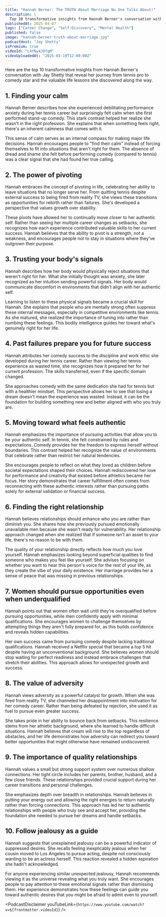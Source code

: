 ```yaml
---
title: "Hannah Berner: The TRUTH About Marriage No One Talks About!"
description: |
  Top 10 transformative insights from Hannah Berner's conversation with Jay Shetty that reveal her journey from tennis pro to comedy star and the valuable life lessons she discovered along the way.
publishedAt: 2025-04-07
tags: ["Career Change", "Self-Discovery", "Mental Health"]
published: false
image: "hannah-berner-truth-about-marriage.jpg"
podcastHost: "Jay Shetty"
isPremium: true
videoId: "L4YNy4JDfqM"
videoUploadedAt: "2025-03-19T12:00:00Z"
---
```



<PodcastSummaryPageLayout frontmatter={frontmatter}>

Here are the top 10 transformative insights from Hannah Berner's conversation with Jay Shetty that reveal her journey from tennis pro to comedy star and the valuable life lessons she discovered along the way.

## 1. Finding your calm

Hannah Berner describes how she experienced debilitating performance anxiety during her tennis career but surprisingly felt calm when she first performed stand-up comedy. This stark contrast helped her realize she wasn't in the right profession. She explains that when something feels right, there's an inherent calmness that comes with it.

This sense of calm serves as an internal compass for making major life decisions. Hannah encourages people to "find their calm" instead of forcing themselves to fit into situations that aren't right for them. The absence of dread and shame she felt before performing comedy (compared to tennis) was a clear signal that she had found her true calling.

## 2. The power of pivoting

Hannah embraces the concept of pivoting in life, celebrating her ability to leave situations that no longer serve her. From quitting tennis despite external success to being fired from reality TV, she views these transitions as opportunities for rebirth rather than failures. She's developed a perspective that values growth over stability.

These pivots have allowed her to continually move closer to her authentic self. Rather than seeing her multiple career changes as setbacks, she recognizes how each experience contributed valuable skills to her current success. Hannah believes that the ability to pivot is a strength, not a weakness, and encourages people not to stay in situations where they've outgrown their purpose.

## 3. Trusting your body's signals

Hannah describes how her body would physically reject situations that weren't right for her. What she initially thought was anxiety, she later recognized as her intuition sending powerful signals. Her body would communicate discomfort in environments that didn't align with her authentic self.

Learning to listen to these physical signals became a crucial skill for Hannah. She explains that people who are mentally strong often suppress these internal messages, especially in competitive environments like tennis. As she matured, she realized the importance of tuning into rather than numbing these feelings. This bodily intelligence guides her toward what's genuinely right for her life.

## 4. Past failures prepare you for future success

Hannah attributes her comedy success to the discipline and work ethic she developed during her tennis career. Rather than viewing her tennis experience as wasted time, she recognizes how it prepared her for her current profession. The skills transferred, even if the specific domain changed.

She approaches comedy with the same dedication she had for tennis but with a healthier mindset. This perspective allows her to see that losing a dream doesn't mean the experience was wasted. Instead, it can be the foundation for building something new and better aligned with who you truly are.

## 5. Moving toward what feels authentic

Hannah emphasizes the importance of pursuing activities that allow you to be your authentic self. In tennis, she felt constrained by rules and expectations. Comedy provides her the freedom to express herself without boundaries. This contrast helped her recognize the value of environments that celebrate rather than restrict her natural tendencies.

She encourages people to reflect on what they loved as children before societal expectations shaped their choices. Hannah rediscovered her love for performance and creativity that existed before athletics became her focus. Her story demonstrates that career fulfillment often comes from reconnecting with these authentic interests rather than pursuing paths solely for external validation or financial success.

## 6. Finding the right relationship

Hannah believes relationships should enhance who you are rather than diminish you. She shares how she previously pursued emotionally unavailable men because she wasn't ready for vulnerability. Her relationship approach changed when she realized that if someone isn't an asset to your life, there's no reason to be with them.

The quality of your relationship directly reflects how much you love yourself. Hannah emphasizes looking beyond superficial qualities to find someone who makes you feel like yourself. She advises focusing on whether you want to hear this person's voice for the rest of your life, as they create the vibe of your daily existence. Her marriage provides her a sense of peace that was missing in previous relationships.

## 7. Women should pursue opportunities even when underqualified

Hannah points out that women often wait until they're overqualified before pursuing opportunities, while men confidently apply with minimal qualifications. She encourages women to challenge themselves by attempting things they aren't fully prepared for, as this builds confidence and reveals hidden capabilities.

Her own success came from pursuing comedy despite lacking traditional qualifications. Hannah received a Netflix special that became a top 5 hit despite having an unconventional background. She believes women should stop waiting for perfect readiness and instead embrace challenges that stretch their abilities. This approach allows for unexpected growth and success.

## 8. The value of adversity

Hannah views adversity as a powerful catalyst for growth. When she was fired from reality TV, she channeled her disappointment into motivation for her comedy career. Rather than being defeated by rejection, she used it as fuel to pursue even greater success.

She takes pride in her ability to bounce back from setbacks. This resilience stems from her athletic background, where she learned to handle difficult situations. Hannah believes that cream will rise to the top regardless of obstacles, and her life demonstrates how adversity can redirect you toward better opportunities that might otherwise have remained undiscovered.

## 9. The importance of quality relationships

Hannah values a small but strong support system over numerous shallow connections. Her tight circle includes her parents, brother, husband, and a few close friends. These relationships provided crucial support during her career transitions and personal challenges.

She emphasizes depth over breadth in relationships. Hannah believes in putting your energy out and allowing the right energies to return naturally rather than forcing connections. This approach has led her to authentic relationships with people who truly see and accept her, providing the foundation she needed to pursue her dreams and handle setbacks.

## 10. Follow jealousy as a guide

Hannah suggests that unexplained jealousy can be a powerful indicator of suppressed desires. She recalls feeling inexplicably jealous when her cousin moved to Los Angeles to pursue acting, despite not consciously wanting to be an actress herself. This reaction revealed a hidden aspiration she hadn't acknowledged.

For anyone experiencing similar unexpected jealousy, Hannah recommends viewing it as the universe revealing what you truly want. She encourages people to pay attention to these emotional signals rather than dismissing them. Her experience demonstrates how these feelings can guide you toward authentic desires that you might be afraid to admit even to yourself.

<PodcastDisclaimer
  youTubeLink={`https://www.youtube.com/watch?v=${frontmatter.videoId}`}
/>

</PodcastSummaryPageLayout>
